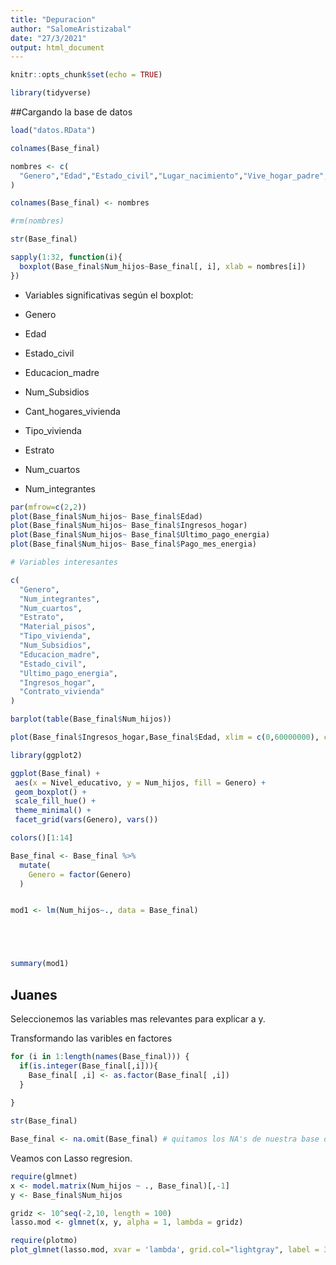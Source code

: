 ```yaml
---
title: "Depuracion"
author: "SalomeAristizabal"
date: "27/3/2021"
output: html_document
---
```


```r
knitr::opts_chunk$set(echo = TRUE)
```

```r
library(tidyverse)
```


##Cargando la base de datos

```r
load("datos.RData")
```


```r
colnames(Base_final)
```


```r
nombres <- c(
  "Genero","Edad","Estado_civil","Lugar_nacimiento","Vive_hogar_padre","Educacion_padre","Vive_hogar_madre","Educacion_madre","Etnia","Num_Subsidios","Cant_hogares_vivienda","Tipo_vivienda","Material_pisos","Energia_electrica","Estrato","Acueducto","Alcantarillado","Basuras_semana","Nivel_educativo","Estudia","Afiliado","Salud_general","Uso_celular","Num_cuartos","Gas_natural","Telefonia_fija","Ingresos_hogar","Contrato_vivienda","Ultimo_pago_energia","Pago_mes_energia","Num_integrantes","Num_hijos"
)
```

```r
colnames(Base_final) <- nombres
```

```r
#rm(nombres)
```

```r
str(Base_final)
```



```r
sapply(1:32, function(i){
  boxplot(Base_final$Num_hijos~Base_final[, i], xlab = nombres[i])
})
```




* Variables significativas según el boxplot:

- Genero
- Edad
- Estado_civil
- Educacion_madre
- Num_Subsidios
- Cant_hogares_vivienda
- Tipo_vivienda
- Estrato
- Num_cuartos
- Num_integrantes


```r
par(mfrow=c(2,2))
plot(Base_final$Num_hijos~ Base_final$Edad)
plot(Base_final$Num_hijos~ Base_final$Ingresos_hogar)
plot(Base_final$Num_hijos~ Base_final$Ultimo_pago_energia)
plot(Base_final$Num_hijos~ Base_final$Pago_mes_energia)
```

```r
# Variables interesantes

c(
  "Genero",
  "Num_integrantes",
  "Num_cuartos",
  "Estrato",
  "Material_pisos",
  "Tipo_vivienda",
  "Num_Subsidios",
  "Educacion_madre",
  "Estado_civil",
  "Ultimo_pago_energia",
  "Ingresos_hogar",
  "Contrato_vivienda"
)
```


```r
barplot(table(Base_final$Num_hijos))
```


```r
plot(Base_final$Ingresos_hogar,Base_final$Edad, xlim = c(0,60000000), col = Base_final$Num_hijos, pch=19)
```


```r
library(ggplot2)

ggplot(Base_final) +
 aes(x = Nivel_educativo, y = Num_hijos, fill = Genero) +
 geom_boxplot() +
 scale_fill_hue() +
 theme_minimal() +
 facet_grid(vars(Genero), vars())
```


```r
colors()[1:14]
```


```r

Base_final <- Base_final %>% 
  mutate(
    Genero = factor(Genero)
  )


mod1 <- lm(Num_hijos~., data = Base_final)





summary(mod1)
```

## Juanes


Seleccionemos las variables mas relevantes para explicar a y.

Transformando las varibles en factores

```r

for (i in 1:length(names(Base_final))) {
  if(is.integer(Base_final[,i])){
    Base_final[ ,i] <- as.factor(Base_final[ ,i])
  }
  
}

str(Base_final)

Base_final <- na.omit(Base_final) # quitamos los NA's de nuestra base de datos
```

Veamos con Lasso regresion.

```r
require(glmnet)
x <- model.matrix(Num_hijos ~ ., Base_final)[,-1]
y <- Base_final$Num_hijos

gridz <- 10^seq(-2,10, length = 100)
lasso.mod <- glmnet(x, y, alpha = 1, lambda = gridz)
```

```r
require(plotmo)
plot_glmnet(lasso.mod, xvar = 'lambda', grid.col="lightgray", label = 31, xlim = c(-5, 0))
```




















